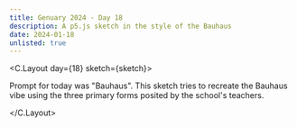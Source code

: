```yaml
---
title: Genuary 2024 - Day 18
description: A p5.js sketch in the style of the Bauhaus
date: 2024-01-18
unlisted: true
---
```



<C.Layout day={18} sketch={sketch}>

Prompt for today was "Bauhaus". This sketch tries to recreate the Bauhaus vibe
using the three primary forms posited by the school's teachers.

</C.Layout>
